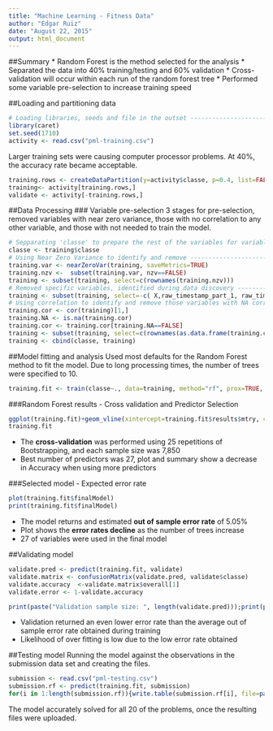 ```yaml
---
title: "Machine Learning - Fitness Data"
author: "Edgar Ruiz"
date: "August 22, 2015"
output: html_document
---
```

##Summary
* Random Forest is the method selected for the analysis
* Separated the data into 40% training/testing and 60% validation
* Cross-validation will occur within each run of the random forest tree
* Performed some variable pre-selection to increase training speed

##Loading and partitioning data
```r
# Loading libraries, seeds and file in the outset -----------------------------------------------------------
library(caret)
set.seed(1710)
activity <- read.csv("pml-training.csv")
```

Larger training sets were causing computer processor problems.  At 40%, the accuracy rate became acceptable.
```r
training.rows <- createDataPartition(y=activity$classe, p=0.4, list=FALSE)
training<- activity[training.rows,]
validate <- activity[-training.rows,]
```

##Data Processing
### Variable pre-selection
3 stages for pre-selection, removed variables with near zero variance, those with no correlation to any other variable, and those with not needed to train the model.
```r
# Sepparating 'classe' to prepare the rest of the variables for variable pre-selection ----------------------
classe <- training$classe
# Using Near Zero Variance to identify and remove -----------------------------------------------------------
training.var <- nearZeroVar(training, saveMetrics=TRUE)
training.nzv <-  subset(training.var, nzv==FALSE)
training <- subset(training, select=c(rownames(training.nzv)))
# Removed specific variables, identified during data discovery ----------------------------------------------
training <- subset(training, select=-c( X,raw_timestamp_part_1, raw_timestamp_part_2,cvtd_timestamp, classe,user_name,num_window ))
# Using correlation to identify and remove those variables with NA correlation ------------------------------
training.cor <- cor(training)[1,]
training.NA <- is.na(training.cor)
training.cor <- training.cor[training.NA==FALSE]
training <- subset(training, select=c(rownames(as.data.frame(training.cor))))
training <- cbind(classe, training)
```

##Model fitting and analysis
Used most defaults for the Random Forest method to fit the model. Due to long processing times, the number of trees were specified to 10.
```r
training.fit <- train(classe~., data=training, method="rf", prox=TRUE, ntree=10)
```

###Random Forest results - Cross validation and Predictor Selection

```r
ggplot(training.fit)+geom_vline(xintercept=training.fit$results$mtry, colour=c("green","red","blue"))+labs(title="Training Fit - Accuracy over # of Predictors")+geom_text(label=training.fit$results$mtry, x=training.fit$results$mtry+1, y=0.955, size=3)
training.fit
```

* The **cross-validation** was performed using 25 repetitions of Bootstrapping, and each sample size was 7,850
* Best number of predictors was 27, plot and summary show a decrease in Accuracy when using more predictors

###Selected model - Expected error rate

```r
plot(training.fit$finalModel)
print(training.fit$finalModel)
```
* The model returns and estimated **out of sample error rate** of 5.05%
* Plot shows the **error rates decline** as the number of trees increase 
* 27 of variables were used in the final model

##Validating model
```r
validate.pred <- predict(training.fit, validate)
validate.matrix <- confusionMatrix(validate.pred, validate$classe)
validate.accuracy  <-validate.matrix$overall[1]
validate.error <- 1-validate.accuracy

print(paste("Validation sample size: ", length(validate.pred)));print(paste("Accuracy:" , round(validate.accuracy,digits=4)));print(paste("Validation error rate: " , round(validate.error,digits=4)))
```
* Validation returned an even lower error rate than the average out of sample error rate obtained during training
* Likelihood of over fitting is low due to the low error rate obtained

##Testing model
Running the model against the observations in the submission data set and creating the files.
```r
submission <- read.csv("pml-testing.csv")
submission.rf <- predict(training.fit, submission)
for(i in 1:length(submission.rf)){write.table(submission.rf[i], file=paste("problem_id_",i,".txt"),quote=FALSE,row.names=FALSE,col.names=FALSE)}
```
The model accurately solved for all 20 of the problems, once the resulting files were uploaded.
